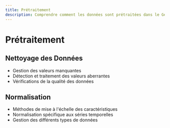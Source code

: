 ```yaml
---
title: Prétraitement
description: Comprendre comment les données sont prétraitées dans le Générateur de Signaux de Trading sur l'Or
---
```


# Prétraitement

## Nettoyage des Données
- Gestion des valeurs manquantes
- Détection et traitement des valeurs aberrantes
- Vérifications de la qualité des données

## Normalisation
- Méthodes de mise à l'échelle des caractéristiques
- Normalisation spécifique aux séries temporelles
- Gestion des différents types de données
